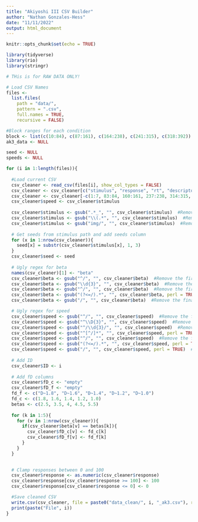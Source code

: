 ```yaml
---
title: "Akiyoshi III CSV Builder"
author: "Nathan Gonzales-Hess"
date: "11/11/2022"
output: html_document
---
```


```r
knitr::opts_chunk$set(echo = TRUE)

library(tidyverse)
library(rio)
library(stringr)
```

```r
# THis is for RAW DATA ONLY!

# Load CSV Names
files <-
  list.files(
    path = "data/",
    pattern = ".csv",
    full.names = TRUE,
    recursive = FALSE)

#Block ranges for each condition
block <- list(c(10:84), c(87:161), c(164:238), c(241:315), c(318:392)) # Trial rows
ak3_data <- NULL

seed <- NULL
speeds <- NULL
```

```r
for (i in 1:length(files)){
  
  #Load current CSV
  csv_cleaner <- read_csv(files[i], show_col_types = FALSE)
  csv_cleaner <- csv_cleaner[c("stimulus", "response", "rt", "descriptor")]  #Remove useless columns
  csv_cleaner <- csv_cleaner[-c(1:7, 83:84, 160:161, 237:238, 314:315, 391:393),]  #Trim useless rows
  csv_cleaner$speed <- csv_cleaner$stimulus
  
  csv_cleaner$stimulus <- gsub(".*_", "", csv_cleaner$stimulus)  #Remove URL and seed from stimulus name
  csv_cleaner$stimulus <- gsub("\\(.*", "", csv_cleaner$stimulus)  #Remove file extension for stimulus name
  csv_cleaner$stimulus <- gsub("img/", "", csv_cleaner$stimulus)  #Remove file extension for stimulus name
  
  # Get seeds from stimulus path and add seeds column
  for (x in 1:nrow(csv_cleaner)){
    seed[x] = substr(csv_cleaner$stimulus[x], 1, 3)
  }
  csv_cleaner$seed <- seed
  
  # Ugly regex for beta
  names(csv_cleaner)[1] <- "beta"
  csv_cleaner$beta <- gsub("^/", "", csv_cleaner$beta)  #Remove the first slash
  csv_cleaner$beta <- gsub("\\d{3}", "", csv_cleaner$beta)  #Remove the seed
  csv_cleaner$beta <- gsub("^/", "", csv_cleaner$beta)  #Remove the first slash
  csv_cleaner$beta <- gsub("(?<=/).*", "", csv_cleaner$beta, perl = TRUE)  #Remove everything behind the slash
  csv_cleaner$beta <- gsub("/", "", csv_cleaner$beta)  #Remove the final slash

  # Ugly regex for speed
  csv_cleaner$speed <- gsub("^/", "", csv_cleaner$speed)  #Remove the first slash
  csv_cleaner$speed <- gsub("^\\D{3}", "", csv_cleaner$speed)  #Remove the seed
  csv_cleaner$speed <- gsub("^/\\d{3}/", "", csv_cleaner$speed)  #Remove the beta
  csv_cleaner$speed <- gsub("^[^/]*", "", csv_cleaner$speed, perl = TRUE)  #Remove the slash
  csv_cleaner$speed <- gsub("^/", "", csv_cleaner$speed)  #Remove the first slash
  csv_cleaner$speed <- gsub("(?<=/).*", "", csv_cleaner$speed, perl = TRUE)  #Remove everything behind the slash
  csv_cleaner$speed <- gsub("/", "", csv_cleaner$speed, perl = TRUE)  #Remove slash
  
  # Add ID
  csv_cleaner$ID <- i
  
  # Add fD columns
  csv_cleaner$fD_c <- "empty"
  csv_cleaner$fD_f <- "empty"
  fd_f <- c("D~1.8", "D~1.6", "D~1.4", "D~1.2", "D~1.0")
  fd_c <- c(1.8, 1.6, 1.4, 1.2, 1.0)
  betas <- c(2.5, 3.5, 4, 4.5, 5.5)
  
  for (k in 1:5){
    for (v in 1:nrow(csv_cleaner)){
      if(csv_cleaner$beta[v] == betas[k]){
        csv_cleaner$fD_c[v] <- fd_c[k]
        csv_cleaner$fD_f[v] <- fd_f[k]
      }
    }
  }

  
  # Clamp responses between 0 and 100
  csv_cleaner$response <- as.numeric(csv_cleaner$response)
  csv_cleaner$response[csv_cleaner$response >= 100] <- 100
  csv_cleaner$response[csv_cleaner$response <= 0] <- 0

  #Save cleaned CSV
  write.csv(csv_cleaner, file = paste0("data_clean/", i, "_ak3.csv"), row.names = FALSE)
  print(paste("File", i))
}
```


